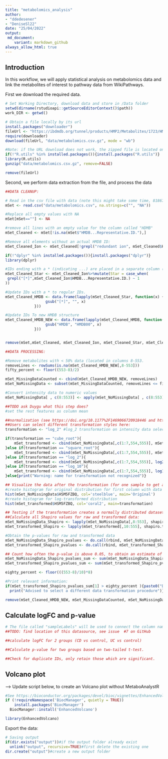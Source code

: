 ```yaml
---
title: "metabolomics_analysis"
author: 
- "ddedesener"
- "DeniseSl22"
date: "25/04/2022"
output:
 md_document:
    variant: markdown_github
always_allow_html: true
---
```


## Introduction
In this workflow, we will apply statistical analysis on metabolomics data and link the metabolites of interest to pathway data from WikiPathways.

First we download the required data.
```r
# Set Working Directory, download data and store in /Data folder
setwd(dirname(rstudioapi::getSourceEditorContext()$path))
work_DIR <- getwd()

# Obtain a file locally by its url
install.packages("downloader")
fileUrl <- "https://ibdmdb.org/tunnel/products/HMP2/Metabolites/1723/HMP2_metabolomics.csv.gz?accessType=DOWNLOAD"
require(downloader)
download(fileUrl, "data/metabolomics.csv.gz", mode = "wb")

#Note: if the URL download does not work, the zipped file is located on GitHub to continue the rest of this script.
if(!"R.utils" %in% installed.packages()){install.packages("R.utils")}
library(R.utils)
gunzip("data/metabolomics.csv.gz", remove=FALSE)

remove(fileUrl)
```

Second, we perform data extraction from the file, and process the data
```r
##DATA CLEANUP:

# Read in the csv file with data (note this might take some time, 81867 rows in original dataset)
mSet <- read.csv("data/metabolomics.csv", na.strings=c("", "NA"))

#Replace all empty values with NA
mSet[mSet==""] <- NA

#remove all lines with an empty value for the column called "HDMB"
mSet_Cleaned <- mSet[!is.na(mSet$"HMDB...Representative.ID."),]

#Remove all elements without an actual HMDB ID:
mSet_Cleaned_Ion <- mSet_Cleaned[!grepl("redundant ion", mSet_Cleaned$HMDB...Representative.ID.),]

if(!"dplyr" %in% installed.packages()){install.packages("dplyr")}
library(dplyr)

#IDs ending with a * (indicating ...) are placed in a separate column (to keep track of for future reference)
mSet_Cleaned_Star <- mSet_Cleaned_Ion%>%mutate(Star = case_when(
 grepl("[*]",mSet_Cleaned_Ion$HMDB...Representative.ID.) ~ 1
))

#Update IDs with a * to regular IDs.
mSet_Cleaned_HMDB <- data.frame(lapply(mSet_Cleaned_Star, function(x) {
                  gsub("[*]", "", x)
             }))

#Update IDs To new HMDB structure
mSet_Cleaned_HMDB_NEW <- data.frame(lapply(mSet_Cleaned_HMDB, function(x) {
                  gsub("HMDB", "HMDB00", x)
             }))


remove(mSet,mSet_Cleaned, mSet_Cleaned_Ion, mSet_Cleaned_Star, mSet_Cleaned_HMDB)

##DATA PROCESSING:

#Remove metabolites with < 50% data (located in columns 8-553.
removeLines <- rowSums(is.na(mSet_Cleaned_HMDB_NEW[,8-553]))
fifty_percent <- floor((553-8)/2)

mSet_MissingDataCounted <- cbind(mSet_Cleaned_HMDB_NEW, removeLines)
mSet_NoMissingData <- subset(mSet_MissingDataCounted, removeLines <= fifty_percent)

#Convert intensity data to numeric values                         
mSet_NoMissingData[ , c(8:553)] <- apply(mSet_NoMissingData[ , c(8:553)], 2, function(x) as.numeric(as.character(x)))

##TODO ask Duygu what this step does?
#set the rest features as column mean 

##normalization (see https://doi.org/10.1177%2F1469066720918446 and https://www.statology.org/transform-data-in-r/)
##Users can select different transformation styles here:
transformation <- "log_2" #log_2 transformation on intensity data selected for IBD dataset, other options: square_root, log_2, log_10

if(transformation == "cube_root"){
    mSet_transformed <- cbind(mSet_NoMissingData[,c(1:7,554,555)], mSet_NoMissingData[,8:553]^(1/3))
}else if(transformation == "square_root"){
    mSet_transformed <- cbind(mSet_NoMissingData[,c(1:7,554,555)], mSet_NoMissingData[,8:553]^(1/2))
}else if(transformation == "log_2"){
    mSet_transformed <- cbind(mSet_NoMissingData[,c(1:7,554,555)], log2(mSet_NoMissingData[,8:553]))
}else if(transformation == "log_10"){
    mSet_transformed <- cbind(mSet_NoMissingData[,c(1:7,554,555)], log10(mSet_NoMissingData[,8:553]))
}else{print("Warning: name for transformation not recognized")}

## Visualize the data after the transformation (for one sample to get an idea of suitability of transformation:
#create histogram for original distribution for first column with data
hist(mSet_NoMissingData$HSM5FZBQ, col='steelblue', main='Original')
#create histogram for log-transformed distribution 
hist(mSet_transformed$HSM5FZBQ, col='coral2', main=transformation)

## Testing if the transformation creates a normally distributed dataset (alpha >= 0.05)
##Calculate all Shapiro values for raw and transformed data:
mSet_NoMissingData_Shapiro <- lapply(mSet_NoMissingData[,8:553], shapiro.test)
mSet_transformed_Shapiro <- lapply(mSet_transformed[,10:555], shapiro.test)

#Obtain the p-values for raw and transformed data
mSet_NoMissingData_Shapiro_pvalues <- do.call(rbind, mSet_NoMissingData_Shapiro)
mSet_transformed_Shapiro_pvalues <- do.call(rbind, mSet_transformed_Shapiro)

## Count how often the p-value is above 0.05, to obtain an estimate of achieved normality due to transformation
mSet_NoMissingData_Shapiro_pvalues_sum <- sum(mSet_NoMissingData_Shapiro_pvalues[,2] >= 0.05, na.rm=TRUE)
mSet_transformed_Shapiro_pvalues_sum <- sum(mSet_transformed_Shapiro_pvalues[,2] >= 0.05, na.rm=TRUE)

eighty_percent <- floor(((553-8)/10)*8)

#Print relevant information:
if(mSet_transformed_Shapiro_pvalues_sum[1] > eighty_percent ){paste0("Data after ", transformation ," transformation seems to follow a normal distribution for more then 80% of your data")} else{
  print("Advised to select a different data transformation procedure")}

remove(mSet_Cleaned_HMDB_NEW, mSet_MissingDataCounted, mSet_NoMissingData, mSet_NoMissingData_Shapiro, mSet_NoMissingData_Shapiro_pvalues, mSet_transformed_Shapiro, mSet_transformed_Shapiro_pvalues, eighty_percent, fifty_percent, mSet_NoMissingData_Shapiro_pvalues_sum, mSet_transformed_Shapiro_pvalues_sum, transformation, removeLines)
```

## Calculate logFC and p-value
```r
# The file called "sampleLabels" will be used to connect the column names to the correct disorder/control group.
##TODO: find location of this datasource, see issue  #7 on GitHub

##calculate logFC for 2 groups (CD vs control, UC vs control)  

##Calculate p-value for two groups based on two-tailed t-test.

##Check for duplicate IDs, only retain those which are significant.
```


## Volcano plot
--> Update script below, to create an Volcano plot without MetaboAnalystR

```r
#See https://bioconductor.org/packages/devel/bioc/vignettes/EnhancedVolcano/inst/doc/EnhancedVolcano.html
if (!requireNamespace('BiocManager', quietly = TRUE))
    install.packages('BiocManager')
  BiocManager::install('EnhancedVolcano')

library(EnhancedVolcano)

```


Export the data:
```r
# Saving output
if(dir.exists("output"))#if the output folder already exist
  unlink("output", recursive=TRUE)#first delete the existing one
dir.create("output")#create a new output folder
```

